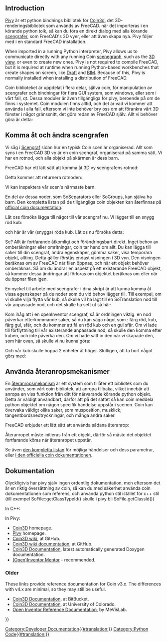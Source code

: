<languages/>

{{Docnav
|[[Scenegraph|Scenegraph]]
|[[PySide|PySide]]
}}

{{TOCright}}

==Introduction==

<div class="mw-translate-fuzzy">
[http://pivy.coin3d.org/ Pivy] är ett python bindnings bibliotek för [http://www.coin3d.org Coin3d], det 3D-renderingsbibliotek som används av FreeCAD. när det importeras i en körande python tolk, så kan du föra en direkt dialog med alla körande [[Scenegraph/sv|scengrafer]], som FreeCAD's 3D vyer, eller att även skapa nya. Pivy följer med i en standard FreeCAD installation.
</div>

When imported in a running Python interpreter, Pivy allows us to communicate directly with any running Coin [[Scenegraph|scenegraph]], such as the [[3D_view|3D view]], or even to create new ones. Pivy is not required to compile FreeCAD, but it is required at runtime when running Python-based workbenches that create shapes on screen, like [[Draft_Workbench|Draft]] and [[BIM_Workbench|BIM]]. Because of this, Pivy is normally installed when installing a distribution of FreeCAD.

<div class="mw-translate-fuzzy">
Coin biblioteket är uppdelat i flera delar, själva coin, för manipulation av scengrafer och bindningar för flera GUI system, som windows, eller som i vårt fall, qt. Dessa moduler är även tillgängliga för pivy, beroende på om de finns i systemet. Coin modulen finns alltid, och det är vad vi kommer att använda i alla fall, eftersom vi inte behöver bry oss om att förankra vårt 3D fönster i något gränssnitt, det görs redan av FreeCAD själv. Allt vi behöver göra är detta:
</div>

{{Code|code=
from pivy import coin
}}

<span id="Scenegraph"></span>
<div class="mw-translate-fuzzy">
==Komma åt och ändra scengrafen==
</div>

<div class="mw-translate-fuzzy">
Vi såg i [[scenegraph/sv|Scengraf]] sidan hur en typisk Coin scen är organiserad. Allt som syns i en FreeCAD 3D vy är en coin scengraf, organiserad på samma sätt. Vi har en rotnod, och alla objekt på skärmen är dess barn.
</div>

FreeCAD har ett lätt sätt att komma åt 3D vy scengrafens rotnod:

{{Code|code=
sg = FreeCADGui.ActiveDocument.ActiveView.getSceneGraph()
print(sg)
}}

Detta kommer att returnera rotnoden:

{{Code|code=
<pivy.coin.SoSelection; proxy of <Swig Object of type 'SoSelection *' at 0x360cb60> >
}}

Vi kan inspektera vår scen's närmaste barn:

{{Code|code=
for node in sg.getChildren():
    print(node)
}}

<div class="mw-translate-fuzzy">
En del av dessa noder, som SoSeparators eller SoGroups, kan själva ha barn. Den kompletta listan på de tillgängliga coin objekten kan återfinnas på [http://coin3d.bitbucket.org/Coin/classes.html official coin documentation].
</div>

Låt oss försöka lägga till något till vår scengraf nu. Vi lägger till en snygg röd kub:

{{Code|code=
col = coin.SoBaseColor()
col.rgb = (1, 0, 0)
cub = coin.SoCube()
myCustomNode = coin.SoSeparator()
myCustomNode.addChild(col)
myCustomNode.addChild(cub)
sg.addChild(myCustomNode)
}}

<div class="mw-translate-fuzzy">
och här är vår (snygga) röda kub. Låt os nu försöka detta:
</div>

{{Code|code=
col.rgb = (1, 1, 0)
}}

<div class="mw-translate-fuzzy">
Se? Allt är fortfarande åtkomligt och förändringsbart direkt. Inget behov av omberäkningar eller omritningar, coin tar hand om allt. Du kan lägga till saker till din scengraf, ändra egenskaper, gömma saker, visa temporära objekt, allting. Detta gäller förstås endast visningen i 3D vyn. Den visningen beräknas om av FreeCAD när filen öppnas, och när ett objekt behöver omberäknas. Så om du ändrar en aspekt på ett existerande FreeCAD objekt, så kommer dessa ändringar att förloras om objektet beräknas om eller när du öppnar filen igen.
</div>

<div class="mw-translate-fuzzy">
En nyckel till arbete med scengrafer i dina skript är att kunna komma åt vissa egenskaper på de noder som du vid behov lägger till. Till exempel, om vi skulle vilja flytta vår kub, så skulle vil ha lagt till en SoTranslation nod till vår anpassade nod, och det skulle ha sett ut så här:
</div>

{{Code|code=
col = coin.SoBaseColor()
col.rgb = (1, 0, 0)
trans = coin.SoTranslation()
trans.translation.setValue([0, 0, 0])
cub = coin.SoCube()
myCustomNode = coin.SoSeparator()
myCustomNode.addChild(col)
myCustomNode.addChild(trans)
myCustomNode.addChild(cub)
sg.addChild(myCustomNode)
}}

<div class="mw-translate-fuzzy">
Kom ihåg att i en openInventor scengraf, så är ordningen viktig. en nod påverkar efterkommande saker, så du kan säga något som : färg röd, kub, färg gul, sfär, och du kommer att få en röd kub och en gul sfär. Om vi lade till förflyttning till vår existerande anpassade nod, så skulle den komma efter kuben, och inte påverka den. Om vi hade satt in den när vi skapade den, som här ovan, så skulle vi nu kunna göra:
</div>

{{Code|code=
trans.translation.setValue([2, 0, 0])
}}

<div class="mw-translate-fuzzy">
Och vår kub skulle hoppa 2 enheter åt höger.
Slutligen, att ta bort något görs med:
</div>

{{Code|code=
sg.removeChild(myCustomNode)
}}
{{Top}}
<span id="Callbacks"></span>
<div class="mw-translate-fuzzy">
==Använda återanropsmekanismer==
</div>

<div class="mw-translate-fuzzy">
En [http://en.wikipedia.org/wiki/Callback_%28computer_science%29 återanropsmekanism] är ett system som tillåter ett bibliotek som du använder, som vårt coin bibliotek, att anropa tillbaka, vilket innebär att anropa en viss funktion från ditt för närvarande körande python objekt. Detta är väldigt användbart, därför att på det sättet så kan coin meddela python objektet om någon specifik händelse uppstår i scenen. Coin kan övervaka väldigt olika saker, som musposition, musklick, tangentbordsnedtryckningar, och många andra saker.
</div>

FreeCAD erbjuder ett lätt sätt att använda sådana återanrop:

{{Code|code=
from pivy import coin

class ButtonTest:
    def __init__(self):
        self.view = FreeCADGui.ActiveDocument.ActiveView
        self.callback = self.view.addEventCallbackPivy(coin.SoMouseButtonEvent.getClassTypeId(), self.getMouseClick) 

    def getMouseClick(self, event_cb):
        event = event_cb.getEvent()
        if event.getState() == coin.SoMouseButtonEvent.DOWN:
            print("Alert!!! A mouse button has been improperly clicked!!!")
            self.view.removeEventCallbackPivy(coin.SoMouseButtonEvent.getClassTypeId(), self.callback)

ButtonTest()
}}

<div class="mw-translate-fuzzy">
Återanropet måste initieras från ett objekt, därför så måste det objektet fortfarande köras när återanropet uppstår.

Se även [[Code_snippets#Observing_mouse_events_in_the_3D_viewer_via_Python/sv|den kompletta listan]] för möjliga händelser och dess parametrar, eller [http://doc.coin3d.org/Coin/classes.html i den officiella coin dokumentationen].
</div>
{{Top}}
<span id="Documentation"></span>
<div class="mw-translate-fuzzy">
== Dokumentation ==
</div> 

<div class="mw-translate-fuzzy">
Olyckligtvis har pivy själv ingen ordentlig dokumentation, men eftersom det är en riktig översättning av coin, så kan du med säkerhet använda coin dokumentationen som referens, och använda python stil istället för c++ stil (till exempel SoFile::getClassTypeId() skulle i pivy bli SoFile.getClassId())
</div>

In C++:

{{Code|code=
SoFile::getClassTypeId()
}}

In Pivy:

{{Code|code=
SoFile.getClassId()
}}

* [https://github.com/coin3d Coin3D] homepage.
* [https://github.com/coin3d/pivy Pivy] homepage.
* [https://github.com/coin3d/coin/wiki Coin3D wiki], at GitHub.
* [https://github.com/coin3d/coin/wiki/Documentation Coin3D wiki documentation], at GitHub.
* [https://coin3d.github.io/Coin/html/ Coin3D Documentation], latest automatically generated Doxygen documentation.
* [https://webdocs.cs.ualberta.ca/~graphics/books/mentor.pdf (Open)Inventor Mentor] - recommended.

=== Older ===

These links provide reference documentation for Coin v3.x. The differences with v4.x are minimal, so they may still be useful.

* [https://coin3d.bitbucket.io/Coin/index.html Coin3D Documentation], at BitBucket.
* [https://grey.colorado.edu/coin3d/index.html Coin3D Documentation], at University of Colorado.
* [https://mevislabdownloads.mevis.de/docs/current/MeVis/ThirdParty/Documentation/Publish/OpenInventorReference/index.html Open Inventor Reference Documentation], by MeVisLab.
{{Top}}

<div class="mw-translate-fuzzy">
{{docnav/sv|Scenegraph/sv|PySide/sv}}
</div>

{{Powerdocnavi{{#translation:}}}}
[[Category:Developer Documentation{{#translation:}}]]
[[Category:Python Code{{#translation:}}]]